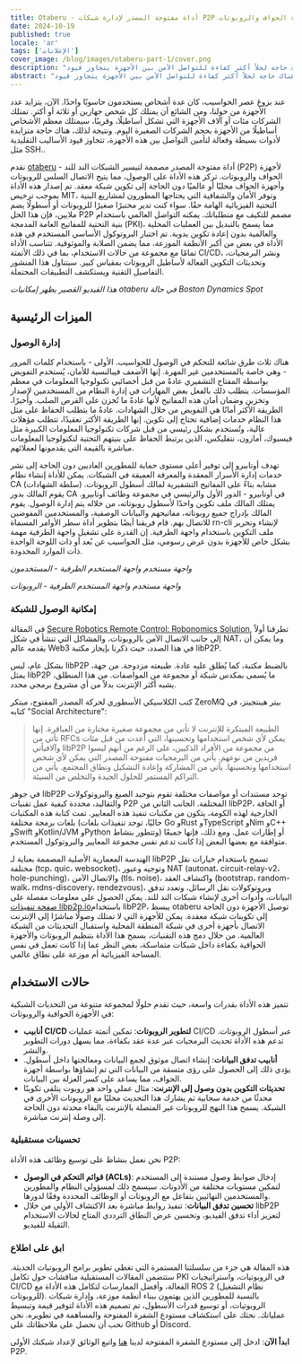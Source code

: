 ```yaml
---
title: Otaberu - أداة مفتوحة المصدر لإدارة شبكات P2P لأجهزة الحواف والروبوتات
date: 2024-10-19
published: true
locale: 'ar'
tags: ['الإعلانات']
cover_image: /blog/images/otaberu-part-1/cover.png
description: "النمو السريع في أعداد الأجهزة يخلق تحديات جديدة للتوفر والأمان. هناك حاجة لحلاً أكثر كفاءة للتواصل الآمن بين الأجهزة يتجاوز قيود PKI القائمة على SSH. يقدم وكيل الروبوت Otaberu هذا الحل، ممكنًا إنشاء PKI مخصص للروبوتات باستخدام معايير وبروتوكولات libP2P الحديثة لحل هذه المشاكل."
abstract: "النمو السريع في أعداد الأجهزة يخلق تحديات جديدة للتوفر والأمان. هناك حاجة لحلاً أكثر كفاءة للتواصل الآمن بين الأجهزة يتجاوز قيود PKI القائمة على SSH. يقدم وكيل الروبوت Otaberu هذا الحل، ممكنًا إنشاء PKI مخصص للروبوتات باستخدام معايير وبروتوكولات libP2P الحديثة لحل هذه المشاكل."
---
```


عند بزوغ عصر الحواسيب، كان عدة أشخاص يستخدمون حاسوبًا واحدًا. الآن، يتزايد عدد الأجهزة من حولنا، ومن الشائع أن يمتلك كل شخص جهازين أو ثلاثة أو أكثر. تمتلك الشركات مئات أو آلاف الأجهزة التي تشكل أساطيلًا، وقريبًا، سيمتلك معظم الأشخاص أساطيلًا من الأجهزة بحجم الشركات الصغيرة اليوم. ونتيجة لذلك، هناك حاجة متزايدة لأدوات بسيطة وفعالة لتأمين التواصل بين هذه الأجهزة، تتجاوز قيود الأساليب التقليدية مثل SSH..

نقدم [otaberu](https://github.com/airalab/otaberu) - أداة مفتوحة المصدر مصممة لتيسير الشبكات الند للند (P2P) لأجهزة الحواف والروبوتات. تركز هذه الأداة على الوصول، مما يتيح الاتصال السلس للروبوتات وأجهزة الحواف محليًا أو عالميًا دون الحاجة إلى تكوين شبكة معقد. تم إصدار هذه الأداة بموجب ترخيص MIT، وتوفر الأمان والشفافية التي يحتاجها المطورون لمشاريع البنية التحتية الفيزيائية الهامة حقًا. سواء كنت تدير مختبرًا صغيرًا للروبوتات أو أسطولًا يضم ملايين، فإن هذا الحل P2P مصمم للتكيف مع متطلباتك. يمكنه التواصل العالمي باستخدام بنية التحتية للمفاتيح العامة المدمجة (PKI)، مما يسمح بالتبديل بين العمليات المحلية والعالمية بدون إعادة تكوين يدوية. تم اختبار البروتوكول الأساسي المستخدم في هذه الأداة في بعض من أكبر الأنظمة الموزعة، مما يضمن الصلابة والموثوقية. تتناسب الأداة تمامًا مع مجموعة من حالات الاستخدام، بما في ذلك الأتمتة CI/CD، ونشر البرمجيات، وتحديثات التكوين الفعالة لأساطيل الروبوتات بمقياس كبير. سيتناول هذا المنشور التفاصيل التقنية ويستكشف التطبيقات المحتملة.

<YouTube id="https://www.youtube.com/watch?v=2ZKs4cWMLTE" posterQuality="max" />

*هذا الفيديو القصير يظهر إمكانيات otaberu في حالة Boston Dynamics Spot*

## الميزات الرئيسية

### إدارة الوصول

هناك ثلاث طرق شائعة للتحكم في الوصول للحواسيب. الأولى - باستخدام كلمات المرور - وهي خاصة بالمستخدمين غير المهرة. إنها الأضعف فيبالنسبة للأمان، يُستخدم التفويض بواسطة المفتاح التشفيري عادةً من قبل أخصائيي تكنولوجيا المعلومات في معظم المؤسسات. يتطلب ذلك بالفعل بعض المهارات في إدارة النظام من المستخدمين لإصدار وتخزين وضمان أمان هذه المفاتيح لأنها عادةً ما تُخزن على القرص الصلب. وأخيرًا، الطريقة الأكثر أمانًا هي التفويض من خلال الشهادات. عادةً ما يتطلب الحفاظ على مثل هذا النظام خدمات إضافية تحتاج إلى تكوين. إنها الطريقة الأكثر تعقيدًا، تتطلب مؤهلات عالية، وتُستخدم بشكل رئيسي من قبل شركات تكنولوجيا المعلومات الكبيرة مثل فيسبوك، أمازون، نتفليكس، الذين يرتبط الحفاظ على بنيتهم التحتية لتكنولوجيا المعلومات مباشرة بالقيمة التي يقدمونها لعملائهم.

تهدف أوتابيرو إلى توفير أعلى مستوى حماية للمطورين العاديين دون الحاجة إلى نشر خدمات إدارة الأسرار المعقدة والمعرفة العميقة في الشبكات. يمكن للأداة إنشاء نظام CA (سلطة الشهادات) مشابه بناءً على المفاتيح التشفيرية لمالك أسطول الروبوتات. يقوم المالك بدور CA في أوتابيرو - الدور الأول والرئيسي في مجموعة وظائف أوتابيرو. يمتلك المالك ملف تكوين واحدًا لأسطول روبوتاته، من خلاله يتم إدارة الوصول. يقوم المالك بإدراج جميع روبوتاته، مفاتيحهم والبيانات الوصفية، والمستخدمين المفوضين للاتصال بهم. قام فريقنا أيضًا بتطوير أداة سطر الأوامر المسماة rn-cli لإنشاء وتحرير ملف التكوين باستخدام واجهة الطرفية. إن القدرة على تشغيل واجهة الطرفية مهمة بشكل خاص للأجهزة بدون عرض رسومي، مثل الحواسيب عن بُعد أو ذات اللوحة الواحدة ذات الموارد المحدودة.

<RbImage zoom src="/blog/images/otaberu-part-1/otaberu-tui-1.png" alt="Otaberu TUI Users Interface" />  

*واجهة مستخدم واجهة المستخدم الطرفية - المستخدمون*

<RbImage zoom src="/blog/images/otaberu-part-1/otaberu-tui-2.png" alt="واجهة المستخدم للروبوتات Otaberu TUI" />

*واجهة مستخدم واجهة المستخدم الطرفية - الروبوتات*

### **إمكانية الوصول للشبكة**

في المقالة [Secure Robotics Remote Control: Robonomics Solution](https://robonomics.network/blog/secure-robotics-remote-control-via-web3/), تطرقنا أولاً إلى جانب الاتصال الآمن بالروبوتات، والمشاكل التي تنشأ في شكل NAT، وما يمكن أن يقدمه عالم Web3 في هذا الصدد، حيث ذكرنا بإيجاز مكتبة libP2P.

بشكل عام، ليس libP2P بالضبط مكتبة، كما يُطلق عليه عادة. طبيعته مزدوجة. من جهة، يمثل libP2P ما يُسمى بمكدس شبكة أو مجموعة من المواصفات. من هذا المنطلق، يشبه أكثر الإنترنت بدلاً من أي مشروع برمجي محدد.

كتب الكلاسيكي الأسطوري لحركة المصدر المفتوح، مبتكر ZeroMQ بيتر هينتجينز، في كتابه "Social Architecture":

> الطبيعة المبتكرة للإنترنت لا تأتي من مجموعة صغيرة مختارة من العباقرة. إنها تأتي من RFCs يمكن لأي شخص استخدامها وتحسينها، التي أُعدت من قبل مئات وآلافيأتي libP2P من مجموعة من الأفراد الذكيين، على الرغم من أنهم ليسوا فريدين من نوعهم. يأتي من البرمجيات مفتوحة المصدر التي يمكن لأي شخص استخدامها وتحسينها. يأتي من المشاركة وإعادة التشكيل ونطاق المجتمع. يأتي من التراكم المستمر للحلول الجيدة والتخلص من السيئة.

في جوهر libP2P توجد مستندات أو مواصفات مختلفة تقوم بتوحيد الصيغ والبروتوكولات والتقاليد، محددة كيفية عمل تقنيات P2P المختلفة. الجانب الثاني من libP2P، أو الحافة الخارجية لهذه الكومة، يتكون من مكتبات تنفيذ هذه المعايير. تمت كتابة هذه المكتبات بلغات برمجة مختلفة (حاليًا، توجد تنفيذات بلغات Go وRust وTypeScript وNim وC++ وSwift وKotlin/JVM وPython وتتطور بنشاط) أو إطارات عمل. ومع ذلك، فإنها جميعًا متوافقة مع بعضها البعض إذا كانت تدعم نفس مجموعة المعايير والبروتوكول المستخدم.

الهندسة المعمارية الأصلية المصممة بعناية لـ libP2P تسمح باستخدام خيارات نقل مختلفة (tcp، quic، websocket)، وتوجيه وعبور NAT (autonat، circuit-relay-v2، hole-punching)، والاتصال الآمن (tls، noise)، واكتشاف العقد (bootstrap، random-walk، mdns-discovery، rendezvous)، وبروتوكولات نقل الرسائل، وتعدد تدفق البيانات، وأدوات أخرى لإنشاء شبكات الند للند. يمكن الحصول على معلومات مفصلة على [صفحة تنفيذات libp2p.io](https://libP2P.io/implementations/)باستخدام libP2P، يبسط otaberu توصيل الأجهزة دون الحاجة إلى تكوينات شبكة معقدة. يمكن للأجهزة التي لا تمتلك وصولًا مباشرًا إلى الإنترنت الاتصال بأجهزة أخرى في شبكة المنطقة المحلية واستقبال التحديثات من الشبكة العالمية. من خلال دمج هذه التقنيات، يسمح هذا الأداة بتنظيم الروبوتات والأجهزة الحوافية بكفاءة داخل شبكات متماسكة، بغض النظر عما إذا كانت تعمل في نفس المساحة الفيزيائية أم موزعة على نطاق عالمي.

## حالات الاستخدام

تتميز هذه الأداة بقدرات واسعة، حيث تقدم حلولًا لمجموعة متنوعة من التحديات الشبكية في الأجهزة الحوافية والروبوتات:

- **أنابيب CI/CD لتطوير الروبوتات**: تمكين أتمتة عمليات CI/CD عبر أسطول الروبوتات. تدعم هذه الأداة تحديث البرمجيات عبر عدة عقد بكفاءة، مما يسهل دورات التطوير والنشر.
- **أنابيب تدفق البيانات**: إنشاء اتصال موثوق لجمع البيانات ومعالجتها داخل أسطول. يؤدي ذلك إلى الحصول على رؤى متسقة من البيانات التي تم إنشاؤها بواسطة أجهزة الحواف، مما يساعد على كسر العزلة بين البيانات.
- **تحديثات التكوين بدون وصول إلى الإنترنت**: مثال عملي واحد هو روبوت يتلقى تكوينًا محدثًا من خدمة سحابية ثم يشارك هذا التحديث محليًا مع الروبوتات الأخرى في الشبكة. يسمح هذا النهج للروبوتات غير المتصلة بالإنترنت بالبقاء محدثة دون الحاجة إلى وصلة إنترنت مباشرة.

### تحسينات مستقبلية

نحن نعمل بنشاط على توسيع وظائف هذه الأداة P2P:

- **قوائم التحكم في الوصول (ACLs)**: إدخال ضوابط وصول مستندة إلى المستخدم لتمكين مستويات مختلفة من الأذونات. سيسمح ذلك لمسؤولي النظام والمطورين والمستخدمين النهائيين بتفاعل مع الروبوتات أو الوظائف المحددة وفقًا لدورها.
- **تحسين تدفق البيانات**: تنفيذ روابط مباشرة بعد الاكتشاف الأولي من خلال libP2P لتعزيز أداء تدفق الفيديو، وتحسين عرض النطاق الترددي المتاح لحالات الاستخدام الثقيلة للفيديو.

### ابق على اطلاع

هذه المقالة هي جزء من سلسلتنا المستمرة التي تغطي تطوير برامج الروبوتيات الحديثة. ستتضمن المقالات المستقبلية مناقشات حول تكامل PKI في الروبوتيات، واستراتيجيات CI/CD الفعالة، وأفضل الممارسات لتكامل هذه الأداة مع ROS 2 (نظام التشغيل للروبوتات). بالنسبة للمطورين الذين يهتمون ببناء أنظمة موزعة، وإدارة شبكات الروبوتيات، أو توسيع قدرات الأسطول، تم تصميم هذه الأداة لتوفير قيمة وتبسيط عملياتك. نحثك على استكشاف مستودع الشفرة المفتوحة والمساهمة في تطويره. نحن نحب أن نحصل على ملاحظاتك على Github أو Discord.

**ابدأ الآن**: ادخل إلى مستودع الشفرة المفتوحة لدينا [هنا](https://github.com/airalab/otaberu) واتبع الوثائق لإعداد شبكتك الأولى P2P.